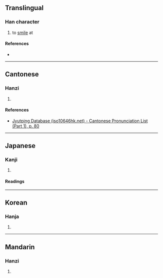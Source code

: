 {{character info}}
==Translingual==

===Han character===
{{Han char|rn=30|rad=口|as=08|sn=11|four=68033|canj=RYSY|ids=⿰口於}}

# to [[smile]] at

====References====
* {{Han ref|kx=0194.030|dkj=03774|dj=0414.100|hdz=10645.050|uh=5539|ud=21817|bh=D4A5|bd=54437}}

----

==Cantonese==

===Hanzi===
{{yue-hanzi|jyut=[[jyu1]]|y=yu1}}

# {{rfdef|yue|sort=口08}}

====References====
* [http://www.iso10646hk.net/jp/document/download.jsp Jyutping Database (iso10646hk.net) - Cantonese Pronunciation List (Part 1), p. 80]

----

==Japanese==

===Kanji===
{{ja-kanji|grade=|rs=口08}}

# {{only used in|ja|囎唹|tr=Soo|t=[[w:Soo District, Kagoshima|Soo District]], [[Kagoshima]] Prefecture}}

====Readings====
{{ja-readings
|goon=お
|kanon=よ
|kun=わら-う
}}

----

==Korean==

===Hanja===
{{ko-hanja|hangeul=어|rv=eo|mr=ŏ}}

# {{rfdef|ko|sort=口08}}

----

==Mandarin==

===Hanzi===
{{cmn-hanzi|pin=[[yū]] ([[yu1]])|wg=yü<sup>1</sup>}}

# {{rfdef|cmn|sort=口08}}